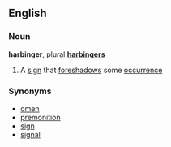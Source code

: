 ==English==
=== Noun ===
'''harbinger''', plural '''[[harbingers]]'''

#A [[sign]] that [[foreshadow]]s some [[occurrence]]

===Synonyms===
*[[omen]]
*[[premonition]]
*[[sign]]
*[[signal]]